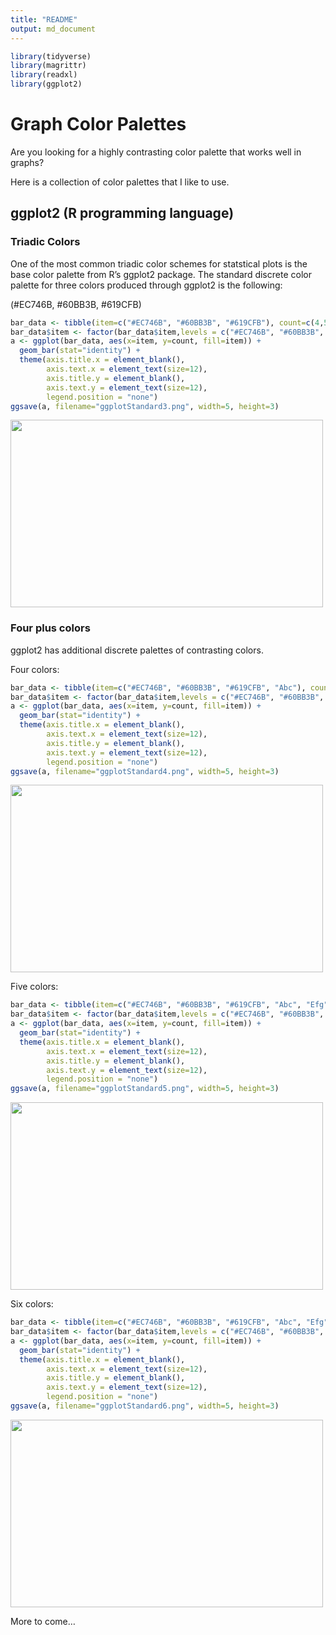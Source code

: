 ```yaml
---
title: "README"
output: md_document
---
```


```r
library(tidyverse)
library(magrittr)
library(readxl)
library(ggplot2)
```

# Graph Color Palettes

Are you looking for a highly contrasting color palette that works well in graphs?

Here is a collection of color palettes that I like to use.

## ggplot2 (R programming language)

### Triadic Colors

One of the most common triadic color schemes for statstical plots is the base color palette from R's ggplot2 package. The standard discrete color palette for three colors produced through ggplot2 is the following:

(\#EC746B, \#60BB3B, \#619CFB)

```r
bar_data <- tibble(item=c("#EC746B", "#60BB3B", "#619CFB"), count=c(4,5,3))
bar_data$item <- factor(bar_data$item,levels = c("#EC746B", "#60BB3B", "#619CFB"))
a <- ggplot(bar_data, aes(x=item, y=count, fill=item)) +
  geom_bar(stat="identity") +
  theme(axis.title.x = element_blank(),
        axis.text.x = element_text(size=12),
        axis.title.y = element_blank(),
        axis.text.y = element_text(size=12),
        legend.position = "none")
ggsave(a, filename="ggplotStandard3.png", width=5, height=3)
```
<img src="ggplotStandard3.png" width=500 height=300/>

### Four plus colors

ggplot2 has additional discrete palettes of contrasting colors.

Four colors:
```r
bar_data <- tibble(item=c("#EC746B", "#60BB3B", "#619CFB", "Abc"), count=c(4,5,3,4))
bar_data$item <- factor(bar_data$item,levels = c("#EC746B", "#60BB3B", "#619CFB", "Abc"))
a <- ggplot(bar_data, aes(x=item, y=count, fill=item)) +
  geom_bar(stat="identity") +
  theme(axis.title.x = element_blank(),
        axis.text.x = element_text(size=12),
        axis.title.y = element_blank(),
        axis.text.y = element_text(size=12),
        legend.position = "none")
ggsave(a, filename="ggplotStandard4.png", width=5, height=3)
```
<img src="ggplotStandard4.png" width=500 height=300/>


Five colors:
```r
bar_data <- tibble(item=c("#EC746B", "#60BB3B", "#619CFB", "Abc", "Efg"), count=c(4,5,3,4,5))
bar_data$item <- factor(bar_data$item,levels = c("#EC746B", "#60BB3B", "#619CFB", "Abc", "Efg"))
a <- ggplot(bar_data, aes(x=item, y=count, fill=item)) +
  geom_bar(stat="identity") +
  theme(axis.title.x = element_blank(),
        axis.text.x = element_text(size=12),
        axis.title.y = element_blank(),
        axis.text.y = element_text(size=12),
        legend.position = "none")
ggsave(a, filename="ggplotStandard5.png", width=5, height=3)
```

<img src="ggplotStandard5.png" width=500 height=300/>


Six colors:
```r
bar_data <- tibble(item=c("#EC746B", "#60BB3B", "#619CFB", "Abc", "Efg", "Hij"), count=c(4,5,3,4,5,3))
bar_data$item <- factor(bar_data$item,levels = c("#EC746B", "#60BB3B", "#619CFB", "Abc", "Efg", "Hij"))
a <- ggplot(bar_data, aes(x=item, y=count, fill=item)) +
  geom_bar(stat="identity") +
  theme(axis.title.x = element_blank(),
        axis.text.x = element_text(size=12),
        axis.title.y = element_blank(),
        axis.text.y = element_text(size=12),
        legend.position = "none")
ggsave(a, filename="ggplotStandard6.png", width=5, height=3)
```


<img src="ggplotStandard6.png" width=500 height=300/>

More to come...